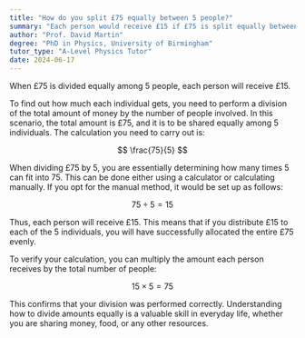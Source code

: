```yaml
---
title: "How do you split £75 equally between 5 people?"
summary: "Each person would receive £15 if £75 is split equally between 5 people."
author: "Prof. David Martin"
degree: "PhD in Physics, University of Birmingham"
tutor_type: "A-Level Physics Tutor"
date: 2024-06-17
---
```


When £75 is divided equally among 5 people, each person will receive £15.

To find out how much each individual gets, you need to perform a division of the total amount of money by the number of people involved. In this scenario, the total amount is £75, and it is to be shared equally among 5 individuals. The calculation you need to carry out is:

$$
\frac{75}{5}
$$

When dividing £75 by 5, you are essentially determining how many times 5 can fit into 75. This can be done either using a calculator or calculating manually. If you opt for the manual method, it would be set up as follows:

$$
75 \div 5 = 15
$$

Thus, each person will receive £15. This means that if you distribute £15 to each of the 5 individuals, you will have successfully allocated the entire £75 evenly.

To verify your calculation, you can multiply the amount each person receives by the total number of people:

$$
15 \times 5 = 75
$$

This confirms that your division was performed correctly. Understanding how to divide amounts equally is a valuable skill in everyday life, whether you are sharing money, food, or any other resources.
    